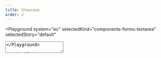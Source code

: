 ```yaml
---
title: Showcase
order: 2
---
```




<Playground
  system="ec"
  selectedKind="components-forms-textarea"
  selectedStory="default"
>
  <TextArea
    id="example1"
    label={demoContentDefault.label}
    rows={4}
    helperText="This is the input's helper text."
    width={demoContentDefault.width}
  />
</Playground>

## Disabled

<Playground
  system="ec"
  selectedKind="components-forms-textarea"
  selectedStory="default"
>
  <TextArea
    id="example2"
    label={demoContentDefault.label}
    rows={4}
    helperText="This is the input's helper text."
    disabled
    width={demoContentDefault.width}
  />
</Playground>

## With error

<Playground
  system="ec"
  selectedKind="components-forms-textarea"
  selectedStory="default"
>
  <TextArea
    id="example3"
    label={demoContentDefault.label}
    rows={4}
    helperText="This is the input's helper text."
    invalid
    invalidText="This is the error message"
    width={demoContentDefault.width}
  />
</Playground>

## Required

<Playground
  system="ec"
  selectedKind="components-forms-textarea"
  selectedStory="default"
>
  <TextArea
    id="example4"
    label={demoContentDefault.label}
    rows={4}
    helperText="This is the input's helper text."
    required
    requiredText="*"
    width={demoContentDefault.width}
  />
</Playground>

## Optional

<Playground
  system="ec"
  selectedKind="components-forms-textarea"
  selectedStory="default"
>
  <TextArea
    id="example5"
    label={demoContentDefault.label}
    rows={4}
    helperText="This is the input's helper text."
    optionalText=" (optional)"
    width={demoContentDefault.width}
  />
</Playground>

## Widths

### Medium

<Playground
  system="ec"
  selectedKind="components-forms-textarea"
  selectedStory="default"
>
  <TextArea
    id="example6"
    label={demoContentDefault.label}
    rows={4}
    helperText="This is the input's helper text."
    width="m"
  />
</Playground>

### Large

<Playground
  system="ec"
  selectedKind="components-forms-textarea"
  selectedStory="default"
>
  <TextArea
    id="example7"
    label={demoContentDefault.label}
    rows={4}
    helperText="This is the input's helper text."
    width="l"
  />
</Playground>
